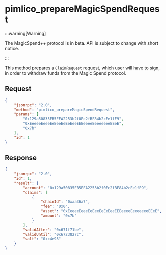 # pimlico_prepareMagicSpendRequest

:::warning[Warning]

The MagicSpend++ protocol is in beta. API is subject to change with short notice.

:::

This method prepares a `ClaimRequest` request, which user will have to sign, in order to withdraw funds from the Magic Spend protocol.

## Request

```json
{
    "jsonrpc": "2.0",
    "method": "pimlico_prepareMagicSpendRequest",
    "params": [
        "0x129a50835EB5EFA2253b2f0Ec2fBF84b2cEe1fF9",
        "0xEeeeeEeeeEeEeeEeEeEeeEEEeeeeEeeeeeeeEEeE",
        "0x7b"
    ],
    "id": 1
}
```

## Response

```json
{
    "jsonrpc": "2.0",
    "id": 1,
    "result": {
        "account": "0x129a50835EB5EFA2253b2f0Ec2fBF84b2cEe1fF9",
        "claims": [
            {
                "chainId": "0xaa36a7",
                "fee": "0x0",
                "asset": "0xEeeeeEeeeEeEeeEeEeEeeEEEeeeeEeeeeeeeEEeE",
                "amount": "0x7b"
            }
        ],
        "validAfter": "0x671f71be",
        "validUntil": "0x6723827c",
        "salt": "0xc4e93"
    }
}
```